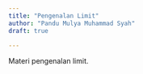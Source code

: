 ```yaml
---
title: "Pengenalan Limit"
author: "Pandu Mulya Muhammad Syah"
draft: true
  
---
```


Materi pengenalan limit.
